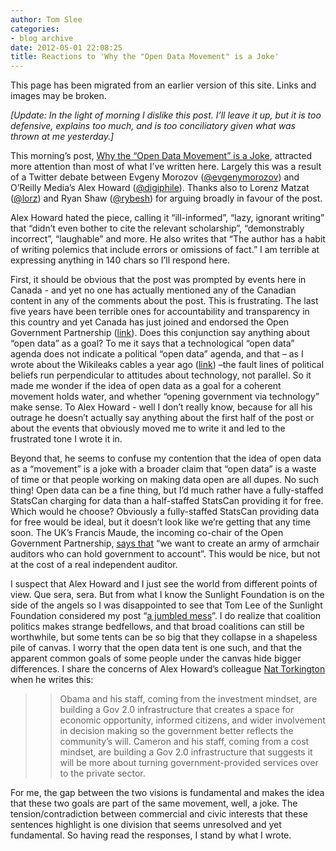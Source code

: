 ```yaml
---
author: Tom Slee
categories:
- blog archive
date: 2012-05-01 22:08:25
title: Reactions to 'Why the "Open Data Movement" is a Joke'
---
```


::: {.callout-note}

This page has been migrated from an earlier version of this site. 
Links and images may be broken.

:::



				

_[Update: In the light of morning I dislike this post. I'll leave it up, but it is too defensive, explains too much, and is too conciliatory given what was thrown at me yesterday.]_




This morning's post, [Why the "Open Data Movement" is a Joke](http://whimsley.typepad.com/whimsley/2012/05/why-the-open-data-movement-is-a-joke.html), attracted more attention than most of what I've written here. Largely this was a result of a Twitter debate between Evgeny Morozov ([@evgenymorozov](https://twitter.com/#!/evgenymorozov)) and O'Reilly Media's Alex Howard ([@digiphile](https://twitter.com/#!/digiphile)). Thanks also to Lorenz Matzat ([@lorz](https://twitter.com/#!/lorz)) and Ryan Shaw ([@rybesh](https://twitter.com/#!/rybesh)) for arguing broadly in favour of the post.




Alex Howard hated the piece, calling it "ill-informed", "lazy, ignorant writing" that "didn't even bother to cite the relevant scholarship", "demonstrably incorrect", "laughable" and more. He also writes that "The author has a habit of writing polemics that include errors or omissions of fact." I am terrible at expressing anything in 140 chars so I'll respond here.




First, it should be obvious that the post was prompted by events here in Canada - and yet no one has actually mentioned any of the Canadian content in any of the comments about the post. This is frustrating. The last five years have been terrible ones for accountability and transparency in this country and yet Canada has just joined and endorsed the Open Government Partnership ([link](http://news.gc.ca/web/article-eng.do?nid=669609)). Does this conjunction say anything about "open data" as a goal? To me it says that a technological "open data" agenda does not indicate a political "open data" agenda, and that -- as I wrote about the Wikileaks cables a year ago ([link](http://whimsley.typepad.com/whimsley/2010/12/wikileaks-shines-a-light-on-the-limits-of-techno-politics.html)) --the fault lines of political beliefs run perpendicular to attitudes about technology, not parallel. So it made me wonder if the idea of open data as a goal for a coherent movement holds water, and whether "opening government via technology" make sense. To Alex Howard - well I don't really know, because for all his outrage he doesn't actually say anything about the first half of the post or about the events that obviously moved me to write it and led to the frustrated tone I wrote it in.




Beyond that, he seems to confuse my contention that the idea of open data as a "movement" is a joke with a broader claim that "open data" is a waste of time or that people working on making data open are all dupes. No such thing! Open data can be a fine thing, but I'd much rather have a fully-staffed StatsCan charging for data than a half-staffed StatsCan providing it for free. Which would he choose? Obviously a fully-staffed StatsCan providing data for free would be ideal, but it doesn't look like we're getting that any time soon. The UK's Francis Maude, the incoming co-chair of the Open Government Partnership, [says that](http://www.guardian.co.uk/public-leaders-network/2012/apr/19/frances-maude-open-government-partnership) "we want to create an army of armchair auditors who can hold government to account". This would be nice, but not at the cost of a real independent auditor.




I suspect that Alex Howard and I just see the world from different points of view. Que sera, sera. But from what I know the Sunlight Foundation is on the side of the angels so I was disappointed to see that Tom Lee of the Sunlight Foundation considered my post "[a jumbled mess](http://twitter.com/tjl/status/197425160490455042)". I do realize that coalition politics makes strange bedfellows, and that broad coalitions can still be worthwhile, but some tents can be so big that they collapse in a shapeless pile of canvas. I worry that the open data tent is one such, and that the apparent common goals of some people under the canvas hide bigger differences. I share the concerns of Alex Howard's colleague [Nat Torkington](http://radar.oreilly.com/2010/08/gov-20-as-means-not-end.html) when he writes this:




<blockquote>

> 
> Obama and his staff, coming from the investment mindset, are building a Gov 2.0 infrastructure that creates a space for economic opportunity, informed citizens, and wider involvement in decision making so the government better reflects the community's will. Cameron and his staff, coming from a cost mindset, are building a Gov 2.0 infrastructure that suggests it will be more about turning government-provided services over to the private sector.
> 
> 
</blockquote>




For me, the gap between the two visions is fundamental and makes the idea that these two goals are part of the same movement, well, a joke. The tension/contradiction between commercial and civic interests that these sentences highlight is one division that seems unresolved and yet fundamental. So having read the responses, I stand by what I wrote.


		
